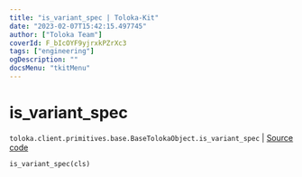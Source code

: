```yaml
---
title: "is_variant_spec | Toloka-Kit"
date: "2023-02-07T15:42:15.497745"
author: ["Toloka Team"]
coverId: F_bIcOYF9yjrxkPZrXc3
tags: ["engineering"]
ogDescription: ""
docsMenu: "tkitMenu"
---
```


# is_variant_spec
`toloka.client.primitives.base.BaseTolokaObject.is_variant_spec` | [Source code](https://github.com/Toloka/toloka-kit/blob/v1.1.3/src/client/primitives/base.py#L243)

```python
is_variant_spec(cls)
```